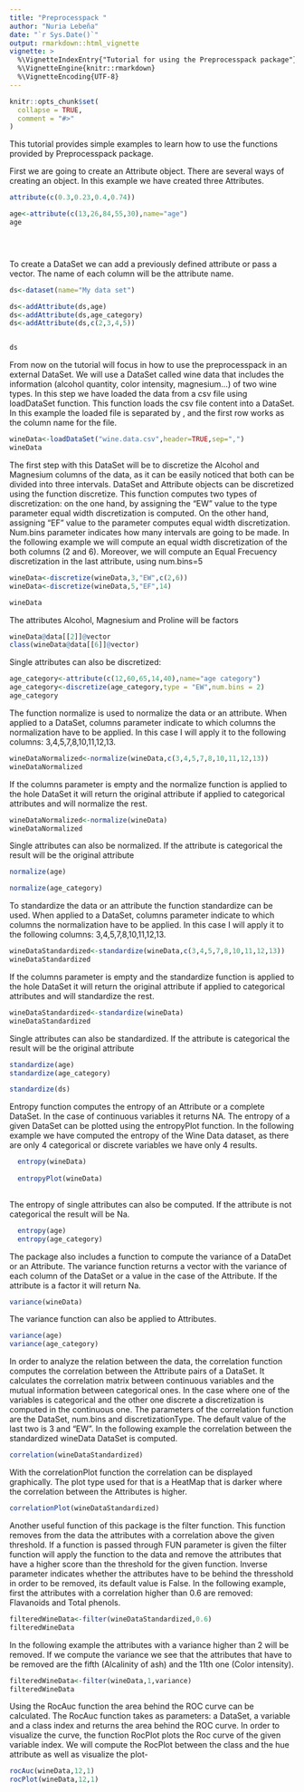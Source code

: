 ```yaml
---
title: "Preprocesspack "
author: "Nuria Lebeña"
date: "`r Sys.Date()`"
output: rmarkdown::html_vignette
vignette: >
  %\VignetteIndexEntry{"Tutorial for using the Preprocesspack package"}
  %\VignetteEngine{knitr::rmarkdown}
  %\VignetteEncoding{UTF-8}
---
```


```r
knitr::opts_chunk$set(
  collapse = TRUE,
  comment = "#>"
)
```
This tutorial provides simple examples to learn how to use the functions provided by Preprocesspack package.

First we are going to create an Attribute object. There are several ways of creating an object. In this example we have created three Attributes.

```r
attribute(c(0.3,0.23,0.4,0.74))

age<-attribute(c(13,26,84,55,30),name="age")
age


                         
```

To create a DataSet we can add a previously defined attribute or pass a vector. The name of each column will be the attribute name.
```r
ds<-dataset(name="My data set")

ds<-addAttribute(ds,age)
ds<-addAttribute(ds,age_category)
ds<-addAttribute(ds,c(2,3,4,5))


ds
```
From now on the tutorial will focus in how to use the preprocesspack in an external DataSet. We will use a DataSet called wine data that includes the information (alcohol quantity, color intensity, magnesium...) of two wine types. In this step we have loaded the data from a csv file using loadDataSet function. This function loads the csv file content into a DataSet. In this example the loaded file is separated by , and the first row works as the column name for the file.

```r
wineData<-loadDataSet("wine.data.csv",header=TRUE,sep=",")
wineData

```
 The first step with this DataSet will be to discretize the Alcohol and Magnesium columns of the data, as it can be easily noticed that both can be divided into three intervals. DataSet and Attribute objects can be discretized using the function discretize. This function computes two types of discretization: on the one hand, by assigning the "EW" value to the type parameter equal width discretization is computed. On the other hand, assigning "EF" value to the parameter computes equal width discretization. Num.bins parameter indicates how many intervals are going to be made. In the following example we will compute an equal width discretization of the both columns (2 and 6). Moreover, we will compute an Equal Frecuency discretization in the last attribute, using num.bins=5

```r
wineData<-discretize(wineData,3,"EW",c(2,6))
wineData<-discretize(wineData,5,"EF",14)

wineData

```
 The attributes Alcohol, Magnesium and Proline will be factors
```r
wineData@data[[2]]@vector
class(wineData@data[[6]]@vector)

```
Single attributes can also be discretized:
```r
age_category<-attribute(c(12,60,65,14,40),name="age category")
age_category<-discretize(age_category,type = "EW",num.bins = 2)
age_category
```

The function normalize is used to normalize the data or an attribute. When applied to a DataSet, columns parameter indicate to which columns the normalization have to be applied. In this case I will apply it to the following columns: 3,4,5,7,8,10,11,12,13. 


```r

wineDataNormalized<-normalize(wineData,c(3,4,5,7,8,10,11,12,13))
wineDataNormalized
```
If the columns parameter is empty and the normalize function is applied to the hole DataSet it will return the original attribute if applied to categorical attributes and will normalize the rest.
```r
wineDataNormalized<-normalize(wineData)
wineDataNormalized
```
Single attributes can also be normalized. If the attribute is categorical the result will be the original attribute
```r
normalize(age)

normalize(age_category)

```

To standardize the data or an attribute the function standardize can be used. When applied to a DataSet, columns parameter indicate to which columns the normalization have to be applied. In this case I will apply it to the following columns: 3,4,5,7,8,10,11,12,13. 


```r

wineDataStandardized<-standardize(wineData,c(3,4,5,7,8,10,11,12,13))
wineDataStandardized
```
If the columns parameter is empty and the standardize function is applied to the hole DataSet it will return the original attribute if applied to categorical attributes and will standardize the rest.
```r
wineDataStandardized<-standardize(wineData)
wineDataStandardized
```
Single attributes can also be standardized. If the attribute is categorical the result will be the original attribute
```r
standardize(age)
standardize(age_category)

standardize(ds)
```
Entropy function computes the entropy of an Attribute or a complete DataSet. In the case of continuous variables it returns NA. The entropy of a given DataSet can be plotted using the entropyPlot function. In the following example we have computed the entropy of the Wine Data dataset, as there are only 4 categorical or discrete variables we have only 4 results.

```r
  entropy(wineData)
  
  entropyPlot(wineData)
  
```
The entropy of single attributes can also be computed. If the attribute is not categorical the result will be Na.

```r
  entropy(age)
  entropy(age_category)
```

<!-- DataSet and Attribute objects can be discretized using the function discretize. This function computes two types of discretization: on the one hand, by assigning the "EW" value to the type parameter equal width discretization is computed. On the other hand, assigning "EF" value to the parameter computes equal width discretization. Num.bins parameter indicates how many ¿¿¿¿¿ are going to be made. In the following example a complete DataSet and an Attribute are categorized. -->

<!-- ```{r} -->
<!-- ds<- dataset(name="discretizado") -->
<!-- ds<-addAttribute(ds,c(1.3,4.5,6.7,8.9)) -->
<!-- ds<-addAttribute(ds,c(3.4,2.9,2.1,1.9)) -->

<!-- attr<-attribute(c(2.5,6.8,9.2,1.8)) -->
<!-- ds<-addAttribute(ds,attribute = attr) -->
<!-- ds -->
<!-- discretize(ds,type="EW",num.bins = 3) -->
<!-- discretize(attr,type="EF",num.bins = 3) -->
<!-- ``` -->

The package also includes a function to compute the variance of a DataDet or an Attribute. The variance function returns a vector with the variance of each column of the DataSet or a value in the case of the Attribute. If the attribute is a factor it will return Na.
```r
variance(wineData)

```
The variance function can also be applied to Attributes.
```r
variance(age)
variance(age_category)
```

In order to analyze the relation between the data, the correlation function computes the correlation between the Attribute pairs of a DataSet. It calculates the correlation matrix between continuous variables and the mutual information between categorical ones. In the case where one of the variables is categorical and the other one discrete a discretization is computed in the continuous one. The parameters of the correlation function are the DataSet, num.bins and discretizationType. The default value of the last two is 3 and "EW". In the following example the correlation between the standardized wineData DataSet is computed.
```r

correlation(wineDataStandardized)

```
With the correlationPlot function the correlation can be displayed graphically. The plot type used for that is a HeatMap that is darker where the correlation between the Attributes is higher.
```r

correlationPlot(wineDataStandardized)
```
Another useful function of this package is the filter function. This function removes from the data the attributes with a correlation above the given threshold. If a function is passed through FUN parameter is given the filter function will apply the function to the data and remove the attributes that have a higher score than the threshold for the given function. Inverse parameter indicates whether the attributes have to be behind the thresshold in order to be removed, its default value is False. In the following example, first the attributes with a correlation higher than 0.6 are removed: Flavanoids and Total phenols.
```r
filteredWineData<-filter(wineDataStandardized,0.6)
filteredWineData

```
In the following example the attributes with a variance higher than 2 will be removed. If we compute the variance we see that the attributes that have to be removed are the fifth (Alcalinity of ash) and the 11th one (Color intensity).
```r

filteredWineData<-filter(wineData,1,variance)
filteredWineData

```

Using the RocAuc function the area behind the ROC curve can be calculated. The RocAuc function takes as parameters: a DataSet, a variable and a class index and returns the area behind the ROC curve. In order to visualize the curve, the function RocPlot plots the Roc curve of the given variable index. We will compute the RocPlot between the class and the hue attribute as well as visualize the plot-
```r

rocAuc(wineData,12,1)
rocPlot(wineData,12,1)


```
